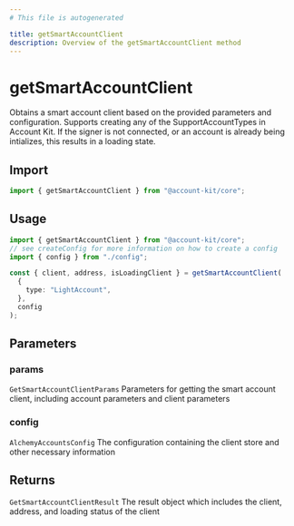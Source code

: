```yaml
---
# This file is autogenerated

title: getSmartAccountClient
description: Overview of the getSmartAccountClient method
---
```


# getSmartAccountClient

Obtains a smart account client based on the provided parameters and configuration. Supports creating any of the SupportAccountTypes in Account Kit.
If the signer is not connected, or an account is already being intializes, this results in a loading state.

## Import

```ts
import { getSmartAccountClient } from "@account-kit/core";
```

## Usage

```ts
import { getSmartAccountClient } from "@account-kit/core";
// see createConfig for more information on how to create a config
import { config } from "./config";

const { client, address, isLoadingClient } = getSmartAccountClient(
  {
    type: "LightAccount",
  },
  config
);
```

## Parameters

### params

`GetSmartAccountClientParams`
Parameters for getting the smart account client, including account parameters and client parameters

### config

`AlchemyAccountsConfig`
The configuration containing the client store and other necessary information

## Returns

`GetSmartAccountClientResult`
The result object which includes the client, address, and loading status of the client
